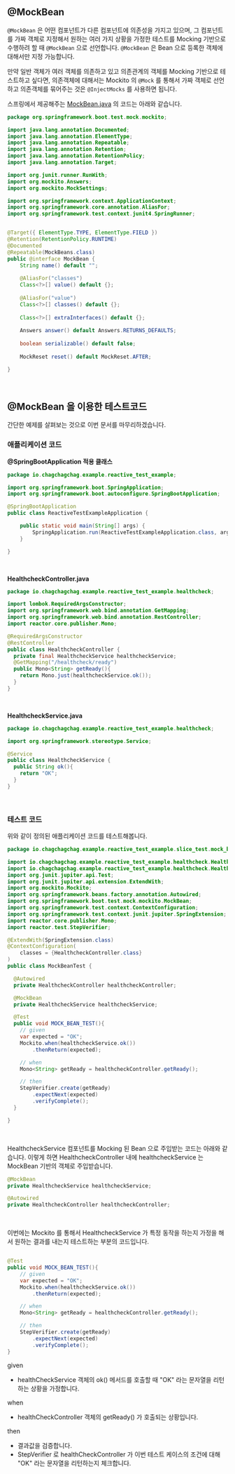 ## @MockBean

`@MockBean` 은 어떤 컴포넌트가 다른 컴포넌트에 의존성을 가지고 있으며, 그 컴포넌트를 가짜 객체로 지정해서 원하는 여러 가지 상황을 가정한 테스트를 Mocking 기반으로 수행하려 할 때 `@MockBean` 으로 선언합니다. `@MockBean` 은 Bean 으로 등록한 객체에 대해서만 지정 가능합니다.<br/>

만약 일반 객체가 여러 객체를 의존하고 있고 의존관계의 객체를 Mocking 기반으로 테스트하고 싶다면, 의존객체에 대해서는 Mockito 의 `@Mock` 를 통해서 가짜 객체로 선언하고 의존객체를 묶어주는 것은 `@InjectMocks` 를 사용하면 됩니다.<br/>

스프링에서 제공해주는 [MockBean.java](https://github.com/spring-projects/spring-boot/blob/main/spring-boot-project/spring-boot-test/src/main/java/org/springframework/boot/test/mock/mockito/MockBean.java) 의 코드는 아래와 같습니다.

```java
package org.springframework.boot.test.mock.mockito;

import java.lang.annotation.Documented;
import java.lang.annotation.ElementType;
import java.lang.annotation.Repeatable;
import java.lang.annotation.Retention;
import java.lang.annotation.RetentionPolicy;
import java.lang.annotation.Target;

import org.junit.runner.RunWith;
import org.mockito.Answers;
import org.mockito.MockSettings;

import org.springframework.context.ApplicationContext;
import org.springframework.core.annotation.AliasFor;
import org.springframework.test.context.junit4.SpringRunner;


@Target({ ElementType.TYPE, ElementType.FIELD })
@Retention(RetentionPolicy.RUNTIME)
@Documented
@Repeatable(MockBeans.class)
public @interface MockBean {
	String name() default "";
    
	@AliasFor("classes")
	Class<?>[] value() default {};
	
    @AliasFor("value")
	Class<?>[] classes() default {};
	
    Class<?>[] extraInterfaces() default {};
	
    Answers answer() default Answers.RETURNS_DEFAULTS;
	
    boolean serializable() default false;
	
    MockReset reset() default MockReset.AFTER;

}
```

<br/>



## @MockBean 을 이용한 테스트코드

간단한 예제를 살펴보는 것으로 이번 문서를 마무리하겠습니다.<br/>

### 애플리케이션 코드

**@SpringBootApplication 적용 클래스**

```java
package io.chagchagchag.example.reactive_test_example;

import org.springframework.boot.SpringApplication;
import org.springframework.boot.autoconfigure.SpringBootApplication;

@SpringBootApplication
public class ReactiveTestExampleApplication {

	public static void main(String[] args) {
		SpringApplication.run(ReactiveTestExampleApplication.class, args);
	}

}
```

<br/>



**HealthcheckController.java** 

```java
package io.chagchagchag.example.reactive_test_example.healthcheck;

import lombok.RequiredArgsConstructor;
import org.springframework.web.bind.annotation.GetMapping;
import org.springframework.web.bind.annotation.RestController;
import reactor.core.publisher.Mono;

@RequiredArgsConstructor
@RestController
public class HealthcheckController {
  private final HealthcheckService healthcheckService;
  @GetMapping("/healthcheck/ready")
  public Mono<String> getReady(){
    return Mono.just(healthcheckService.ok());
  }
}
```

<br/>



**HealthcheckService.java**

```java
package io.chagchagchag.example.reactive_test_example.healthcheck;

import org.springframework.stereotype.Service;

@Service
public class HealthcheckService {
  public String ok(){
    return "OK";
  }
}
```

<br/>



### 테스트 코드

위와 같이 정의된 애플리케이션 코드를 테스트해봅니다.

```java
package io.chagchagchag.example.reactive_test_example.slice_test.mock_bean;

import io.chagchagchag.example.reactive_test_example.healthcheck.HealthcheckController;
import io.chagchagchag.example.reactive_test_example.healthcheck.HealthcheckService;
import org.junit.jupiter.api.Test;
import org.junit.jupiter.api.extension.ExtendWith;
import org.mockito.Mockito;
import org.springframework.beans.factory.annotation.Autowired;
import org.springframework.boot.test.mock.mockito.MockBean;
import org.springframework.test.context.ContextConfiguration;
import org.springframework.test.context.junit.jupiter.SpringExtension;
import reactor.core.publisher.Mono;
import reactor.test.StepVerifier;

@ExtendWith(SpringExtension.class)
@ContextConfiguration(
    classes = {HealthcheckController.class}
)
public class MockBeanTest {

  @Autowired
  private HealthcheckController healthcheckController;

  @MockBean
  private HealthcheckService healthcheckService;

  @Test
  public void MOCK_BEAN_TEST(){
    // given
    var expected = "OK";
    Mockito.when(healthcheckService.ok())
        .thenReturn(expected);

    // when
    Mono<String> getReady = healthcheckController.getReady();

    // then
    StepVerifier.create(getReady)
        .expectNext(expected)
        .verifyComplete();
  }

}
```

<br/>



HealthcheckService 컴포넌트를 Mocking 된 Bean 으로 주입받는 코드는 아래와 같습니다. 이렇게 하면 HealthcheckController 내에 healthcheckService 는 MockBean 기반의 객체로 주입받습니다.

```java
@MockBean
private HealthcheckService healthcheckService;

@Autowired
private HealthcheckController healthcheckController;
```

<br/>



이번에는 Mockito 를 통해서 HealthcheckService 가 특정 동작을 하는지 가정을 해서 원하는 결과를 내는지 테스트하는 부분의 코드입니다.

```java

@Test
public void MOCK_BEAN_TEST(){
    // given
    var expected = "OK";
    Mockito.when(healthcheckService.ok())
        .thenReturn(expected);

    // when
    Mono<String> getReady = healthcheckController.getReady();

    // then
    StepVerifier.create(getReady)
        .expectNext(expected)
        .verifyComplete();
}
```

given 

- healthCheckService 객체의 ok() 메서드를 호출할 때 "OK" 라는 문자열을 리턴하는 상황을 가정합니다.

when

- healthCheckController 객체의 getReady() 가 호출되는 상황입니다.

then

- 결과값을 검증합니다.
- StepVerifier 로 healthCheckController 가 이번 테스트 케이스의 조건에 대해 "OK" 라는 문자열을 리턴하는지 체크합니다.

<br/>





